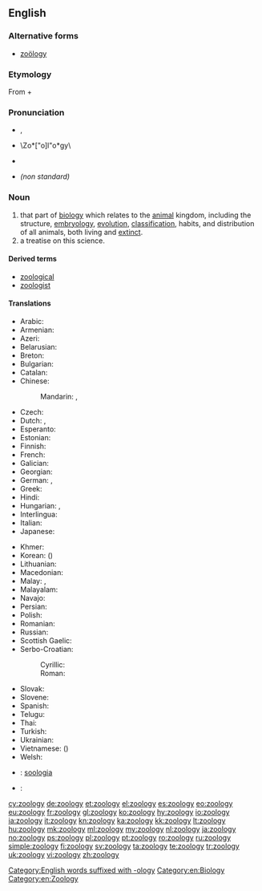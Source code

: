 ==English==
{{wikipedia}}

===Alternative forms===
* [[zoölogy]]

===Etymology===
From {{etyl|grc|en}} {{term|ζῷον||tr=zōon|lang=grc|animal|sc=polytonic}} + {{term|λόγος||tr=logos|lang=grc|knowledge|sc=polytonic}}

===Pronunciation===
* {{a|UK}} {{IPA|/zəʊˈɒlədʒi/}}, {{X-SAMPA|/z@U"Ql@dZi/}}
* {{a|UK}} \Zo*["o]l"o*gy\
* {{a|US}} {{IPA|/zoʊˈɑlədʒi/}}
* {{a|US}} ''(non standard)'' {{IPA|/zuˈɑlədʒi/}}

===Noun===
{{en-noun|zoologies}}

# that part of [[biology]] which relates to the [[animal]] kingdom, including the structure, [[embryology]], [[evolution]], [[classification]], habits, and distribution of all animals, both living and [[extinct]].
# a treatise on this science.

====Derived terms====
* [[zoological]]
* [[zoologist]]

====Translations====
{{trans-top|science that studies the animal kingdom}}
* Arabic: {{t|ar|علم الحيوان|m|tr=ʿilm al-ḥayawān}}
* Armenian: {{t|hy|կենդանաբանություն|tr=kendanabanut'yun}}
* Azeri: {{t|az|zoologiya}}
* Belarusian: {{t|be|заалогія|f|tr=zaalóhija|sc=Cyrl}}
* Breton: {{t+|br|loenoniezh|f}}
* Bulgarian: {{t+|bg|зоология|f|tr=zoológija}}
* Catalan: {{t+|ca|zoologia|f}}
* Chinese:
*: Mandarin: {{t-|cmn|動物學|sc=Hani}}, {{t-|cmn|动物学|tr=dòngwùxué|sc=Hani}}
* Czech: {{t+|cs|zoologie|f}}
* Dutch: {{t+|nl|zoölogie}}, {{t+|nl|dierkunde}}
* Esperanto: {{t-|eo|zoologio|xs=Esperanto}}
* Estonian: {{t-|et|zooloogia}}
* Finnish: {{t+|fi|eläintiede}}
* French: {{t+|fr|zoologie|f}}
* Galician: {{t+|gl|zooloxía|f|xs=Galician}}
* Georgian: {{t|ka|ზოოლოგია|tr=zoologia|sc=Geor}}
* German: {{t+|de|Zoologie|f}}, {{t|de|Tierkunde|f}}
* Greek: {{t+|el|ζωολογία|f|tr=zoología|sc=Grek}}
* Hindi: {{t|hi|प्राणि विज्ञान|m|tr=prāṇi vijgyān|sc=Deva}}
* Hungarian: {{t+|hu|állattan}}, {{t+|hu|zoológia}}
* Interlingua: {{t+|ia|zoologia|xs=Interlingua}}
* Italian: {{t+|it|zoologia|f}}
* Japanese: {{t+|ja|動物学|tr=どうぶつがく, dōbutsugaku}}
{{trans-mid}}
* Khmer: {{t|km|សត្វវិទ្យា|sc=Khmr}}
* Korean: {{t|ko|동물학|tr=dongmurhak}} ({{t|ko|動物學}})
* Lithuanian: {{t+|lt|zoologija|f|xs=Lithuanian}}
* Macedonian: {{t|mk|зоологија|f|tr=zoológija|sc=Cyrl}}
* Malay: {{t|ms|kaji haiwan}}, {{t|ms|zoologi}}
* Malayalam: {{t|ml|ജന്തുശാസ്ത്രം|sc=Mlym|xs=Malayalam}}
* Navajo: {{tø|nv|naaldeehii naalkaah}}
* Persian: {{t|fa|جانورشناسی|tr=jânvar-šenâsi}}
* Polish: {{t+|pl|zoologia|f}}
* Romanian: {{t+|ro|zoologie|f}}
* Russian: {{t+|ru|зоология|f|tr=zoológija}}
* Scottish Gaelic: {{t-|gd|ainmh-eòlas|m|xs=Scottish Gaelic}}
* Serbo-Croatian:
*: Cyrillic: {{t|sh|зоологија|f}}
*: Roman: {{t|sh|zoologija|f}}
* Slovak: {{t-|sk|zoológia|f}}
* Slovene: {{t|sl|zoologija|f}}
* Spanish: {{t|es|zoología|f}}
* Telugu: {{t+|te|జంతుశాస్త్రము}}
* Thai: {{t|th|สัตววิทยา|tr=sàt wíttáyaa|sc=Thai}}
* Turkish: {{t|tr|zooloji}}
* Ukrainian: {{t|uk|зоологія|f|tr=zoolóhija|sc=Cyrl}}
* Vietnamese: {{t|vi|động vật học}} ({{t|vi|動物學}})
* Welsh: {{t|cy|sŵoleg|f}}
{{trans-bottom}}

{{checktrans-top}}
* {{ttbc|nov}}: [[soologia]]
{{trans-mid}}
* {{ttbc|sv}}: {{t+|sv|zoologi|c}}
{{trans-bottom}}

[[Category:English words suffixed with -ology]]
[[Category:en:Biology]]
[[Category:en:Zoology]]

[[cy:zoology]]
[[de:zoology]]
[[et:zoology]]
[[el:zoology]]
[[es:zoology]]
[[eo:zoology]]
[[eu:zoology]]
[[fr:zoology]]
[[gl:zoology]]
[[ko:zoology]]
[[hy:zoology]]
[[io:zoology]]
[[ia:zoology]]
[[it:zoology]]
[[kn:zoology]]
[[ka:zoology]]
[[kk:zoology]]
[[lt:zoology]]
[[hu:zoology]]
[[mk:zoology]]
[[ml:zoology]]
[[my:zoology]]
[[nl:zoology]]
[[ja:zoology]]
[[no:zoology]]
[[ps:zoology]]
[[pl:zoology]]
[[pt:zoology]]
[[ro:zoology]]
[[ru:zoology]]
[[simple:zoology]]
[[fi:zoology]]
[[sv:zoology]]
[[ta:zoology]]
[[te:zoology]]
[[tr:zoology]]
[[uk:zoology]]
[[vi:zoology]]
[[zh:zoology]]